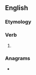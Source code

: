 ==English==

===Etymology===
{{suffix|en|disgrace|eth|nocat=1}}

===Verb===
{{head|en|verb form}}

# {{en-archaic third-person singular of|disgrace}}

===Anagrams===
* {{anagrams|en|a=acdeghirst|scraighted}}